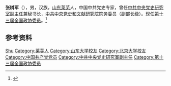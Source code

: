 '''张树军'''（{{bd|1957年|}}），男，汉族，[[山东|山东]][[莱芜|莱芜]]人，中国中共党史专家，曾任[[中共中央党史研究室|中共中央党史研究室]]副主任兼秘书长，[[中共中央党史和文献研究院|中共中央党史和文献研究院]]院务委员（副部长级）。现任[[第十三届全国政协委员|第十三届全国政协委员]]。<ref>{{Cite web|title=张树军|url=http://www.dswxyjy.org.cn/GB/427209/427210/427704/427712/index.html|accessdate=2020-12-16|work=中共中央党史和文献研究院|archive-date=2022-06-17|archive-url=https://web.archive.org/web/20220617191643/https://www.dswxyjy.org.cn/GB/427209/427210/427704/427712/index.html}}</ref>

== 参考资料 ==
{{reflist}}

{{中国人物小作品}}

{{Authority control}}
{{DEFAULTSORT:Zhang张}}
[[Category:张姓|Shu]]
[[Category:莱芜人|Category:莱芜人]]
[[Category:山东大学校友|Category:山东大学校友]]
[[Category:北京大学校友|Category:北京大学校友]]
[[Category:中国共产党党员|Category:中国共产党党员]]
[[Category:中共中央党史研究室副主任|Category:中共中央党史研究室副主任]]
[[Category:第十三届全国政协委员|Category:第十三届全国政协委员]]
